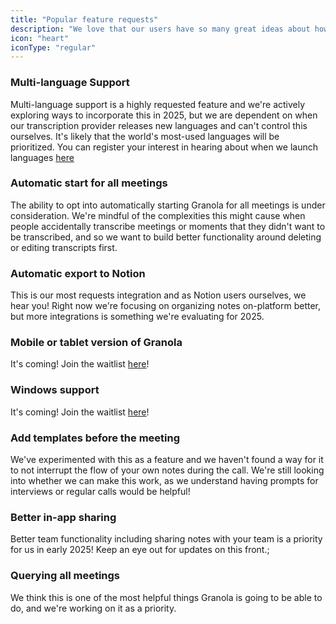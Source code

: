 ```yaml
---
title: "Popular feature requests"
description: "We love that our users have so many great ideas about how to make Granola better. This page contains some information about the most frequently requested features and when you might be able to expect them."
icon: "heart"
iconType: "regular"
---
```


### Multi-language Support

Multi-language support is a highly requested feature and we're actively exploring ways to incorporate this in 2025, but we are dependent on when our transcription provider releases new languages and can't control this ourselves. It's likely that the world's most-used languages will be prioritized. You can register your interest in hearing about when we launch languages [here](https://tally.so/r/mDAZlZ)

### Automatic start for all meetings

The ability to opt into automatically starting Granola for all meetings is under consideration. We're mindful of the complexities this might cause when people accidentally transcribe meetings or moments that they didn't want to be transcribed, and so we want to build better functionality around deleting or editing transcripts first.&#x20;

### Automatic export to Notion

This is our most requests integration and as Notion users ourselves, we hear you! Right now we're focusing on organizing notes on-platform better, but more integrations is something we're evaluating for 2025.&#x20;

### Mobile or tablet version of Granola

It's coming! Join the waitlist [here](https://www.granola.ai/app)!

### Windows support

It's coming! Join the waitlist [here](https://tally.so/r/3EXKgL)!

### Add templates before the meeting

We've experimented with this as a feature and we haven't found a way for it to not interrupt the flow of your own notes during the call. We're still looking into whether we can make this work, as we understand having prompts for interviews or regular calls would be helpful!

### Better in-app sharing

Better team functionality including sharing notes with your team is a priority for us in early 2025! Keep an eye out for updates on this front.;

### Querying all meetings

We think this is one of the most helpful things Granola is going to be able to do, and we're working on it as a priority.  


